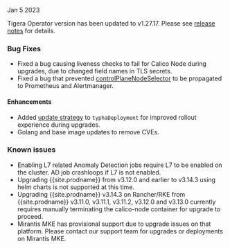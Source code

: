 Jan 5 2023

Tigera Operator version has been updated to v1.27.17. Please see [release notes](https://github.com/tigera/operator/releases/tag/v1.27.17) for details.

### Bug Fixes
- Fixed a bug causing liveness checks to fail for Calico Node during upgrades, due to changed field names in TLS secrets.
- Fixed a bug that prevented [controlPlaneNodeSelector]({{site.baseurl}}/reference/installation/api#operator.tigera.io/v1.InstallationSpec) to be propagated to Prometheus and Alertmanager.

#### Enhancements
- Added [update strategy]({{site.baseurl}}/reference/installation/api#operator.tigera.io/v1.InstallationSpec) to `typhaDeployment` for improved rollout experience during upgrades.
- Golang and base image updates to remove CVEs.

### Known issues
- Enabling L7 related Anomaly Detection jobs require L7 to be enabled on the cluster. AD job crashloops if L7 is not enabled.
- Upgrading {{site.prodname}} from v3.12.0 and earlier to v3.14.3 using helm charts is not supported at this time.
- Upgrading {{site.prodname}} v3.14.3 on Rancher/RKE from {{site.prodname}} v3.11.0, v3.11.1, v3.11.2, v3.12.0 and v3.13.0 currently requires manually terminating the calico-node container for upgrade to proceed.
- Mirantis MKE has provisional support due to upgrade issues on that platform. Please contact our support team for upgrades or deployments on Mirantis MKE.
